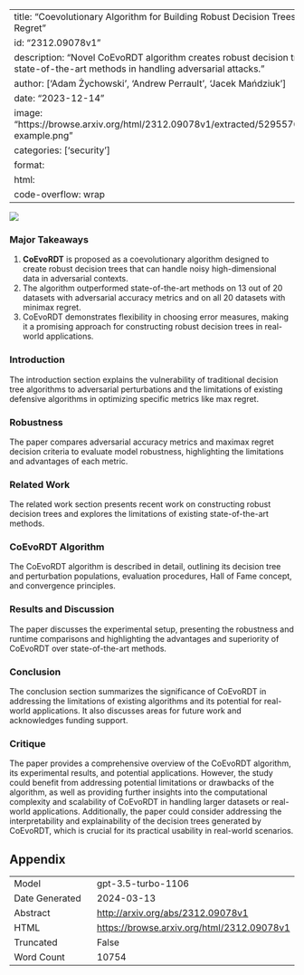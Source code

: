 
---
title: "Coevolutionary Algorithm for Building Robust Decision Trees under Minimax Regret"
id: "2312.09078v1"
description: "Novel CoEvoRDT algorithm creates robust decision trees, outperforming state-of-the-art methods in handling adversarial attacks."
author: ['Adam Żychowski', 'Andrew Perrault', 'Jacek Mańdziuk']
date: "2023-12-14"
image: "https://browse.arxiv.org/html/2312.09078v1/extracted/5295576/images/motivational-example.png"
categories: ['security']
format:
  html:
    code-overflow: wrap
---

![](https://browse.arxiv.org/html/2312.09078v1/extracted/5295576/images/motivational-example.png)

### Major Takeaways

1. **CoEvoRDT** is proposed as a coevolutionary algorithm designed to create robust decision trees that can handle noisy high-dimensional data in adversarial contexts.
2. The algorithm outperformed state-of-the-art methods on 13 out of 20 datasets with adversarial accuracy metrics and on all 20 datasets with minimax regret.
3. CoEvoRDT demonstrates flexibility in choosing error measures, making it a promising approach for constructing robust decision trees in real-world applications.

### Introduction

The introduction section explains the vulnerability of traditional decision tree algorithms to adversarial perturbations and the limitations of existing defensive algorithms in optimizing specific metrics like max regret.

### Robustness

The paper compares adversarial accuracy metrics and maximax regret decision criteria to evaluate model robustness, highlighting the limitations and advantages of each metric.

### Related Work

The related work section presents recent work on constructing robust decision trees and explores the limitations of existing state-of-the-art methods.

### CoEvoRDT Algorithm

The CoEvoRDT algorithm is described in detail, outlining its decision tree and perturbation populations, evaluation procedures, Hall of Fame concept, and convergence principles.

### Results and Discussion

The paper discusses the experimental setup, presenting the robustness and runtime comparisons and highlighting the advantages and superiority of CoEvoRDT over state-of-the-art methods.

### Conclusion

The conclusion section summarizes the significance of CoEvoRDT in addressing the limitations of existing algorithms and its potential for real-world applications. It also discusses areas for future work and acknowledges funding support.

### Critique

The paper provides a comprehensive overview of the CoEvoRDT algorithm, its experimental results, and potential applications. However, the study could benefit from addressing potential limitations or drawbacks of the algorithm, as well as providing further insights into the computational complexity and scalability of CoEvoRDT in handling larger datasets or real-world applications. Additionally, the paper could consider addressing the interpretability and explainability of the decision trees generated by CoEvoRDT, which is crucial for its practical usability in real-world scenarios.

## Appendix

|          |          |
|----------|----------|
| Model     | gpt-3.5-turbo-1106       |
| Date Generated     | 2024-03-13       |
| Abstract | [http://arxiv.org/abs/2312.09078v1](http://arxiv.org/abs/2312.09078v1)        |
| HTML     | [https://browse.arxiv.org/html/2312.09078v1](https://browse.arxiv.org/html/2312.09078v1)       |
| Truncated       | False       |
| Word Count       | 10754       |